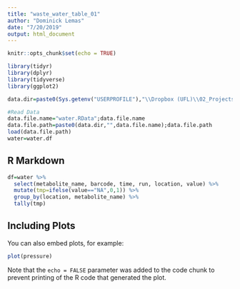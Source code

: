 ```yaml
---
title: "waste_water_table_01"
author: "Dominick Lemas"
date: "7/20/2019"
output: html_document
---
```


```r
knitr::opts_chunk$set(echo = TRUE)

library(tidyr)
library(dplyr)
library(tidyverse)
library(ggplot2)

data.dir=paste0(Sys.getenv("USERPROFILE"),"\\Dropbox (UFL)\\02_Projects\\WASTE_WATER\\2018_KY_Sep18\\");data.dir

#Read Data
data.file.name="water.RData";data.file.name
data.file.path=paste0(data.dir,"",data.file.name);data.file.path
load(data.file.path)
water=water.df
```

## R Markdown



```r
df=water %>%
  select(metabolite_name, barcode, time, run, location, value) %>%
  mutate(tmp=ifelse(value=="NA",0,1)) %>%
  group_by(location, metabolite_name) %>%
  tally(tmp)

```

## Including Plots

You can also embed plots, for example:

```r
plot(pressure)
```

Note that the `echo = FALSE` parameter was added to the code chunk to prevent printing of the R code that generated the plot.
